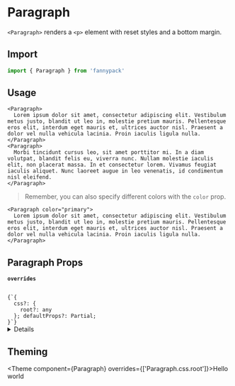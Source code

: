 
# Paragraph

`<Paragraph>` renders a `<p>` element with reset styles and a bottom margin.

## Import

```jsx
import { Paragraph } from 'fannypack'
```

## Usage

```jsx-live
<Paragraph>
  Lorem ipsum dolor sit amet, consectetur adipiscing elit. Vestibulum metus justo, blandit ut leo in, molestie pretium mauris. Pellentesque eros elit, interdum eget mauris et, ultrices auctor nisl. Praesent a dolor vel nulla vehicula lacinia. Proin iaculis ligula nulla.
</Paragraph>
<Paragraph>
  Morbi tincidunt cursus leo, sit amet porttitor mi. In a diam volutpat, blandit felis eu, viverra nunc. Nullam molestie iaculis elit, non placerat massa. In et consectetur lorem. Vivamus feugiat iaculis aliquet. Nunc laoreet augue in leo venenatis, id condimentum nisl eleifend.
</Paragraph>
```

> Remember, you can also specify different colors with the `color` prop.

```jsx-live
<Paragraph color="primary">
  Lorem ipsum dolor sit amet, consectetur adipiscing elit. Vestibulum metus justo, blandit ut leo in, molestie pretium mauris. Pellentesque eros elit, interdum eget mauris et, ultrices auctor nisl. Praesent a dolor vel nulla vehicula lacinia. Proin iaculis ligula nulla.
</Paragraph>
```

## Paragraph Props

<!-- Automatically generated -->

**<Code marginRight="major-1">overrides</Code>**  

<Code isBlock palette="primary" fontSize="150" padding="minor-1" marginBottom="major-2">
{`{
  css?: {
    root?: any
  }; defaultProps?: Partial<ParagraphProps>;
}`}
</Code>

<Box marginBottom="major-4" />

<details><Box use="summary" marginBottom="major-2">Inherits <code><strong>Box</strong></code> props</Box>

**<Code marginRight="major-1">use</Code>**  

<Code isBlock palette="primary" fontSize="150" padding="minor-1" marginBottom="major-2">
{`string
  | ComponentClass<any, any>
  | FunctionComponent<any>`}
</Code>

<Box marginBottom="major-4" />

**<Code marginRight="major-1">className</Code>** <Code fontSize="150" palette="primary">string</Code> 

<Box marginBottom="major-4" />

**<Code marginRight="major-1">children</Code>**  

<Code isBlock palette="primary" fontSize="150" padding="minor-1" marginBottom="major-2">
{`string
  | number
  | boolean
  | {}
  | ReactElement<any, string
  | ((props: any) => ReactElement<any, string
  | ...
  | (new (props: any) => Component<any, any, any>)>)
  | (new (props: any) => Component<any, any, any>)>
  | ReactNodeArray
  | ReactPortal
  | ((props: BoxProps) => ReactNode)`}
</Code>

<Box marginBottom="major-4" />

**<Code marginRight="major-1">altitude</Code>** <Code fontSize="150" palette="primary">string</Code> 

<Box marginBottom="major-4" />

**<Code marginRight="major-1">showBreakpoint</Code>** <Code fontSize="150" palette="primary">string</Code> 

<Box marginBottom="major-4" />

**<Code marginRight="major-1">hiddenBreakpoint</Code>** <Code fontSize="150" palette="primary">string</Code> 

<Box marginBottom="major-4" />

**<Code marginRight="major-1">elementRef</Code>** <Code fontSize="150" palette="primary">((instance: any) =&#62; void) | RefObject&#60;any&#62;</Code> 

<Box marginBottom="major-4" />

**<Code marginRight="major-1">themeKey</Code>** <Code fontSize="150" palette="primary">string</Code> 

<Box marginBottom="major-4" />

</details>
            

## Theming

<Theme component={Paragraph} overrides={['Paragraph.css.root']}>Hello world</Theme>
